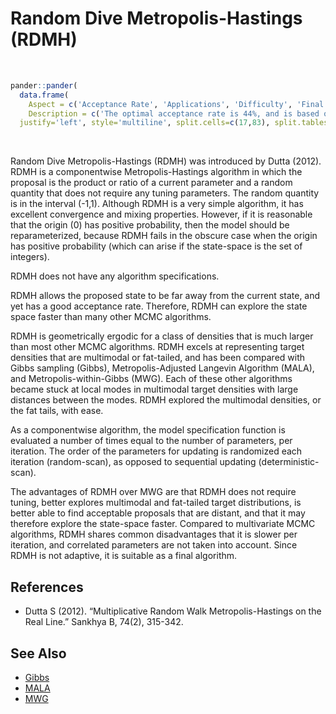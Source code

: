 # Random Dive Metropolis-Hastings (<a name='rdmh'>RDMH</a>)

<br>
```r
pander::pander(
  data.frame(
    Aspect = c('Acceptance Rate', 'Applications', 'Difficulty', 'Final Algorithm?', 'Proposal'),
    Description = c('The optimal acceptance rate is 44%, and is based on the univariate normality of each marginal posterior distribution. The observed acceptance rate may be suitable in the interval [15%,50%].', 'This is a widely applicable, general-purpose algorithm that is especiallly useful with multimodal or fat-tailed target distributions.','This algorithm is easy for a beginner because it is fully automatic; tuning is not required.','Yes.', 'Componentwise.')),
  justify='left', style='multiline', split.cells=c(17,83), split.tables=Inf)
```

<br>

Random Dive Metropolis-Hastings (RDMH) was introduced by Dutta (2012). RDMH is a componentwise Metropolis-Hastings algorithm in which the proposal is the product or ratio of a current parameter and a random quantity that does not require any tuning parameters. The random quantity is in the interval (-1,1). Although RDMH is a very simple algorithm, it has excellent convergence and mixing properties. However, if it is reasonable that the origin (0) has positive probability, then the model should be reparameterized, because RDMH fails in the obscure case when the origin has positive probability (which can arise if the state-space is the set of integers).

RDMH does not have any algorithm specifications.

RDMH allows the proposed state to be far away from the current state, and yet has a good acceptance rate. Therefore, RDMH can explore the state space faster than many other MCMC algorithms.

RDMH is geometrically ergodic for a class of densities that is much larger than most other MCMC algorithms. RDMH excels at representing target densities that are multimodal or fat-tailed, and has been compared with Gibbs sampling (Gibbs), Metropolis-Adjusted Langevin Algorithm (MALA), and Metropolis-within-Gibbs (MWG). Each of these other algorithms became stuck at local modes in multimodal target densities with large distances between the modes. RDMH explored the multimodal densities, or the fat tails, with ease.

As a componentwise algorithm, the model specification function is evaluated a number of times equal to the number of parameters, per iteration. The order of the parameters for updating is randomized each iteration (random-scan), as opposed to sequential updating (deterministic-scan).

The advantages of RDMH over MWG are that RDMH does not require tuning, better explores multimodal and fat-tailed target distributions, is better able to find acceptable proposals that are distant, and that it may therefore explore the state-space faster. Compared to multivariate MCMC algorithms, RDMH shares common disadvantages that it is slower per iteration, and correlated parameters are not taken into account. Since RDMH is not adaptive, it is suitable as a final algorithm.

## References

- Dutta S (2012). "Multiplicative Random Walk Metropolis-Hastings on the Real Line." Sankhya B, 74(2), 315-342.

## See Also

- [Gibbs](#gibbs)
- [MALA](#mala)
- [MWG](#mwg)


